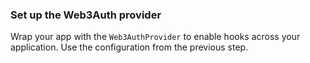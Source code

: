 ### Set up the Web3Auth provider

Wrap your app with the `Web3AuthProvider` to enable hooks across your application. Use the configuration
from the previous step.
